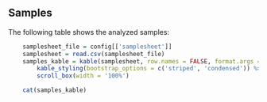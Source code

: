 ## Samples

The following table shows the analyzed samples:


```r
    samplesheet_file = config[['samplesheet']]
    samplesheet = read.csv(samplesheet_file)
    samples_kable = kable(samplesheet, row.names = FALSE, format.args = list(big.mark = ',', scientific = FALSE)) %>%
        kable_styling(bootstrap_options = c('striped', 'condensed')) %>%
        scroll_box(width = '100%')
```



```r
    cat(samples_kable)
```

